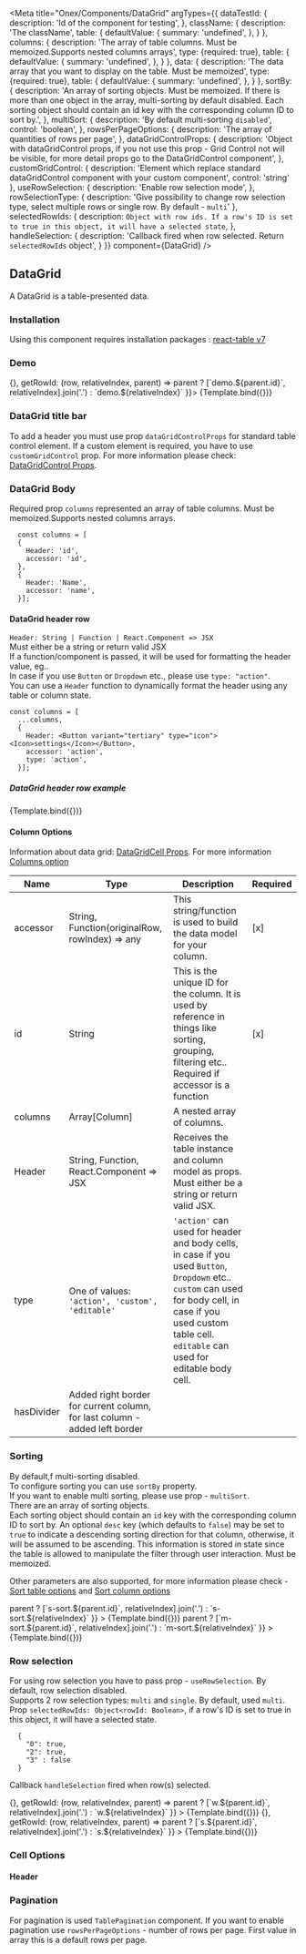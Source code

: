

<Meta
  title="Onex/Components/DataGrid"
  argTypes={{
    dataTestId: {
      description: 'Id of the component for testing',
    },
    className: {
      description: 'The className',
      table: {
        defaultValue: {
          summary: 'undefined',
        },
      }
    },
    columns: {
      description: 'The array of table columns. Must be memoized.Supports nested columns arrays',
      type: {required: true},
      table: {
        defaultValue: {
          summary: 'undefined',
        },
      }
    },
    data: {
      description: 'The data array that you want to display on the table. Must be memoized',
      type: {required: true},
      table: {
        defaultValue: {
          summary: 'undefined',
        },
      }
    },
    sortBy: {
      description: 'An array of sorting objects. Must be memoized. If there is more than one object in the array, multi-sorting by default disabled. Each sorting object should contain an id key with the corresponding column ID to sort by.',
    },
    multiSort: {
      description: 'By default multi-sorting ```disabled```',
      control: 'boolean',
    },
    rowsPerPageOptions: {
      description: 'The array of quantities of rows per page',
    },
    dataGridControlProps: {
      description: 'Object with dataGridControl props, if you not use this prop - Grid Control not will be visible, for more detail props go to the DataGridControl component',
    },
    customGridControl: {
      description: 'Element which replace standard dataGridControl component with your custom component',
      control: 'string'
    },
    useRowSelection: {
      description: 'Enable row selection mode',
    },
    rowSelectionType: {
      description: 'Give possibility to change row selection type, select multiple rows or single row. By default - ```multi```'
    },
    selectedRowIds: {
      description: `Object with row ids. If a row's ID is set to true in this object, it will have a selected state`,
    },
    handleSelection: {
      description: 'Callback fired when row selected. Return ```selectedRowIds``` object',
    }
  }}
  component={DataGrid}
/>



## DataGrid

A DataGrid is a table-presented data.

### Installation
Using this component requires installation packages : [react-table v7](https://www.npmjs.com/package/react-table/v/7.8.0)

### Demo
<Canvas>
  <Story
    height="35rem"
    name="Demo"
    args={{
      dataTestId: 'data-grid-test-id',
      className: 'data-grid-custom',
      dataGridControlProps: {
        title: 'Title',
        badge: 23,
      },
      columns: demoGridColumns,
      data: demoGridData,
      sortBy: [
        {
          id: 'id',
        }
      ],
      rowsPerPageOptions: [5, 10],
      useRowSelection: true,
      handleSelection: () => {},
      getRowId: (row, relativeIndex, parent) => parent ? [`demo.${parent.id}`, relativeIndex].join('.') : `demo.${relativeIndex}`
    }}>
    {Template.bind({})}
  </Story>
</Canvas>

<ArgsTable story="Demo"/>

### DataGrid title bar
To add a header you must use prop ```dataGridControlProps``` for standard table control element.
If a custom element is required, you have to use ```customGridControl``` prop.
For more information please check: [DataGridControl Props](/docs/onex-components-datagrid-datagridcontrol--demo).

### DataGrid Body

Required prop ```columns``` represented an array of table columns. Must be memoized.Supports nested columns arrays.
```
  const columns = [
  {
    Header: 'id',
    accessor: 'id',
  },
  {
    Header: 'Name',
    accessor: 'name',
  }];
```

#### DataGrid header row
```Header: String | Function | React.Component => JSX```<br/>
Must either be a string or return valid JSX<br/>
If a function/component is passed, it will be used for formatting the header value, eg..<br/>
In case if you use ```Button``` or ```Dropdown``` etc., please use ```type: "action"```.<br/>
You can use a ```Header``` function to dynamically format the header using any table or column state.<br/>
```
const columns = [
  ...columns,
  {
    Header: <Button variant="tertiary" type="icon"><Icon>settings</Icon></Button>,
    accessor: 'action',
    type: 'action',
  }];
```
##### DataGrid header row example
<Canvas>
  <Story
    name="CustomHeaderCell"
    args={{
      dataTestId: 'data-grid-custom-header-cell-test-id',
      className: 'data-grid-custom-header-cell-custom',
      columns: gridCustomHeaderColumns,
      data: [],
    }}
  >
    {Template.bind({})}
  </Story>
</Canvas>


#### Column Options
Information about data grid: [DataGridCell Props](/docs/onex-components-datagrid-datagridcell--demo).
For more information [Columns option](https://react-table-v7.tanstack.com/docs/api/useTable#column-options)

| Name       | Type                                                                       | Description                                                                                                                                                                                                                           | Required |
|------------|----------------------------------------------------------------------------|---------------------------------------------------------------------------------------------------------------------------------------------------------------------------------------------------------------------------------------|----------|
| accessor   | String, Function(originalRow, rowIndex) => any                             | This string/function is used to build the data model for your column.                                                                                                                                                                 | [x]      |
| id         | String                                                                     | This is the unique ID for the column. It is used by reference in things like sorting, grouping, filtering etc.. Required if accessor is a function                                                                                    | [x]      |
| columns    | Array[Column]                                                              | A nested array of columns.                                                                                                                                                                                                            |          |
| Header     | String, Function, React.Component => JSX                                   | Receives the table instance and column model as props. Must either be a string or return valid JSX.                                                                                                                                   |          |
| type       | One of values: ```'action', 'custom', 'editable'```                        | ```'action'``` can used for header and body cells, in case if you used ```Button```, ```Dropdown``` etc.. ```custom``` can used for body cell, in case if you used custom table cell. ```editable``` can used for editable body cell. |          |
| hasDivider | Added right border for current column, for last column - added left border |                                                                                                                                                                                                                                       |          |


### Sorting
By default,f multi-sorting disabled.<br/>
To configure sorting you can use ```sortBy``` property.<br/>
If you want to enable multi sorting, please use prop - ```multiSort```.<br/>
There are an array of sorting objects.<br/>
Each sorting object should contain an ```id``` key with the corresponding column ID to sort by. An optional ```desc``` key
(which defaults to ```false```) may be set to ```true``` to indicate a descending sorting direction for that column, otherwise,
it will be assumed to be ascending. This information is stored in state since the table is allowed to manipulate the filter through user interaction.
Must be memoized.

Other parameters are also supported, for more information please check - [Sort table options](https://react-table-v7.tanstack.com/docs/api/useSortBy#table-options)  and [Sort column options](https://react-table-v7.tanstack.com/docs/api/useSortBy#column-options)

<Canvas>
  <Story
    name="SingleSorting"
    height="28rem"
    args={{
      dataTestId: 'data-grid-single-sorting-test-id',
      className: 'data-grid-single-sorting-custom',
      dataGridControlProps: {
        title: 'Sorting table',
      },
      columns: gridColumns,
      data: gridData,
      sortBy: [
        {
          id: 'studyId',
        }],
      multiSort: false,
      getRowId: (row, relativeIndex, parent) => parent ? [`s-sort.${parent.id}`, relativeIndex].join('.') : `s-sort.${relativeIndex}`
    }}
  >
    {Template.bind({})}
  </Story>
</Canvas>

<Canvas>
  <Story
    name="MultiSorting"
    height="28rem"
    args={{
      dataTestId: 'data-grid-multi-sorting-test-id',
      className: 'data-grid-multi-sorting-custom',
      dataGridControlProps: {
        title: 'Multi Sorting table',
      },
      columns: gridColumns,
      data: gridData,
      sortBy: [
        {
          id: 'studyId',
        },
        {
          id: 'stage',
          desc: true,
        }
      ],
      multiSort: true,
      getRowId: (row, relativeIndex, parent) => parent ? [`m-sort.${parent.id}`, relativeIndex].join('.') : `m-sort.${relativeIndex}`
    }}
  >
    {Template.bind({})}
  </Story>
</Canvas>

### Row selection
For using row selection you have to pass prop - ```useRowSelection```. By default, row selection disabled.<br/>
Supports 2 row selection types: ```multi``` and ```single```. By default, used ```multi```.<br/>
Prop ```selectedRowIds: Object<rowId: Boolean>```, if a row's ID is set to true in this object, it will have a selected state.<br/>
```
  {
    "0": true,
    "2": true,
    "3" : false
  }
```
Callback ```handleSelection``` fired when row(s) selected.

<Canvas>
  <Story
    name="MultiSelection"
    height="28rem"
    args={{
      dataTestId: 'data-grid-multi-selection-test-id',
      className: 'data-grid-multi-selection-custom',
      dataGridControlProps: {
        title: 'Multi Selection table',
      },
      columns: gridColumns,
      data: gridData,
      useRowSelection: true,
      rowSelectionType: 'multi',
      handleSelection: () => {},
      getRowId: (row, relativeIndex, parent) => parent ? [`w.${parent.id}`, relativeIndex].join('.') : `w.${relativeIndex}`
    }}
  >
    {Template.bind({})}
  </Story>
</Canvas>

<Canvas>
  <Story
    name="SingleSelection"
    height="28rem"
    args={{
      dataTestId: 'data-grid-single-selection-test-id',
      className: 'data-grid-single-selection-custom',
      dataGridControlProps: {
        title: 'Single Selection table',
      },
      columns: gridColumns,
      data: gridData,
      useRowSelection: true,
      rowSelectionType: 'single',
      handleSelection: () => {},
      getRowId: (row, relativeIndex, parent) => parent ? [`s.${parent.id}`, relativeIndex].join('.') : `s.${relativeIndex}`
    }}
  >
    {Template.bind({})}
  </Story>
</Canvas>


### Cell Options
#### Header

### Pagination
For pagination is used ```TablePagination``` component. If you want to enable pagination use ```rowsPerPageOptions``` - number of rows per page.
First value in array this is a default rows per page.



